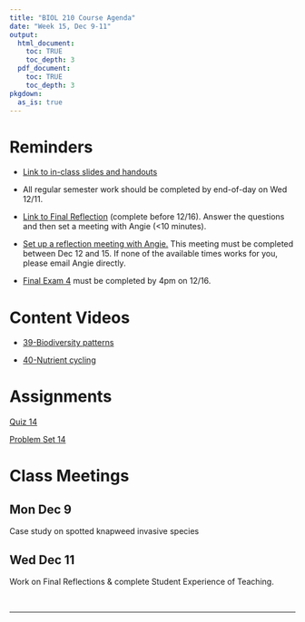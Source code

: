 ```yaml
---
title: "BIOL 210 Course Agenda"
date: "Week 15, Dec 9-11"
output: 
  html_document:
    toc: TRUE
    toc_depth: 3
  pdf_document:
    toc: TRUE
    toc_depth: 3
pkgdown:
  as_is: true
---
```


# Reminders

* [Link to in-class slides and handouts](https://drive.google.com/drive/folders/17Fm-yEXqtlvGJfFaw6WqywIScW_eZ8m_?usp=drive_link)

* All regular semester work should be completed by end-of-day on Wed 12/11.

* [Link to Final Reflection](https://docs.google.com/document/d/1uDd48QS5ZeWfpClWL5Fbe-xXCigzw97MK6KX58WEbtg/edit?usp=drive_link) (complete before 12/16). Answer the questions and then set a meeting with Angie (<10 minutes).

* [Set up a reflection meeting with Angie.](https://calendar.app.google/4pvCXX1hu8CCpEeHA) This meeting must be completed between Dec 12 and 15. If none of the available times works for you, please email Angie directly.

* [Final Exam 4](https://docs.google.com/document/d/1g5xNaFgDjosCiYs94WgUOx2e1TLm5BsCIJZLHHa-4uc/edit?usp=drive_link) must be completed by 4pm on 12/16.

# Content Videos

* [39-Biodiversity patterns](https://drive.google.com/drive/folders/1yk1bSIUVvq_bd5oAvv5VhSX_NzsThVC-?usp=drive_link)

* [40-Nutrient cycling](https://drive.google.com/drive/folders/1ypO3LersGapwi0DxzmVHffZUQEjHmd_-?usp=drive_link)

# Assignments

[Quiz 14](https://docs.google.com/forms/d/e/1FAIpQLSeeMx2DJL6hopi_OKirtelc6cExaqrhDR1hILCLpPFqkEfobw/viewform?usp=sf_link)

[Problem Set 14](ps14.html)

# Class Meetings

## Mon Dec 9

Case study on spotted knapweed invasive species

## Wed Dec 11

Work on Final Reflections & complete Student Experience of Teaching.

<br>

------------------------------------------------------------------------

